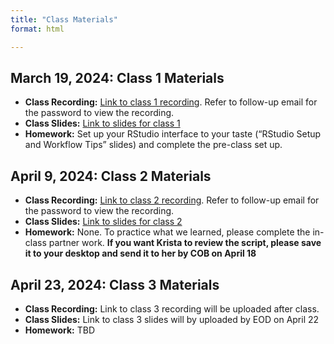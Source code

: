 ```yaml
---
title: "Class Materials"
format: html

---
```


## March 19, 2024: Class 1 Materials

- **Class Recording:** [Link to class 1 recording](https://vimeo.com/925123310). Refer to follow-up email for the password to view the recording. 
- **Class Slides:** [Link to slides for class 1](https://bellwetherorg.github.io/quant_plc_rclass/docs/slides/class_1.html)
- **Homework:** Set up your RStudio interface to your taste ("RStudio Setup and Workflow Tips" slides) and complete the pre-class set up. 

## April 9, 2024: Class 2 Materials 

- **Class Recording:** [Link to class 2 recording](https://vimeo.com/932587660?share=copy). Refer to follow-up email for the password to view the recording. 
- **Class Slides:** [Link to slides for class 2](https://bellwetherorg.github.io/quant_plc_rclass/docs/slides/class_2/class_2.html)
- **Homework:** None. To practice what we learned, please complete the in-class partner work. **If you want Krista to review the script, please save it to your desktop and send it to her by COB on April 18**

## April 23, 2024: Class 3 Materials 

- **Class Recording:** Link to class 3 recording will be uploaded after class. 
- **Class Slides:** Link to class 3 slides will by uploaded by EOD on April 22
- **Homework:** TBD